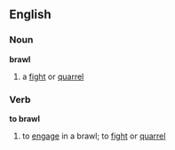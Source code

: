 ==English==
===Noun===
'''brawl'''
# a [[fight]] or [[quarrel]]
===Verb===
'''to brawl'''
# to [[engage]] in a brawl; to [[fight]] or [[quarrel]]